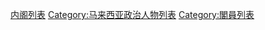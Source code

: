 [[Category:馬來西亞內閣|内阁列表]]
[[Category:马来西亚政治人物列表|Category:马来西亚政治人物列表]]
[[Category:閣員列表|Category:閣員列表]]